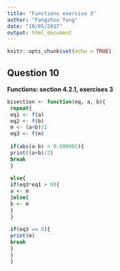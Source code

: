 ```yaml
---
title: "Functions exercise 3"
author: "Fangzhou Yang"
date: "10/05/2017"
output: html_document
---
```


```r
knitr::opts_chunk$set(echo = TRUE)
```

## Question 10
**Functions: section 4.2.1, exercises 3**

```r
bisection <- function(eq, a, b){
 repeat{
 eq1 <- f(a)
 eq2 <- f(b)
 m <- (a+b)/2
 eq3 <- f(m)
 
 if(abs(a-b) < 0.000001){
 print((a+b)/2)
 break
 }
 
 else{
 if(eq3*eq1 > 0){
 a <- m
 }else{
 b <- m
 }
 }
 
 if(eq3 == 0){
 print(m)
 break
 }
 }
 }
```
